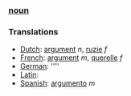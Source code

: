 ===[[noun]]===



===Translations===
*[[Dutch]]: [[argument]] ''n'', [[ruzie]] ''f''
*[[French]]: [[argument]] ''m'', [[querelle]] ''f''
*[[German]]: [[]] ''''
*[[Latin]]: [[]]
*[[Spanish]]: [[argumento]] ''m''